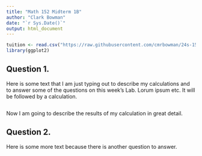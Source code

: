 ---
title: "Math 152 Midterm 1B"
author: "Clark Bowman"
date: "`r Sys.Date()`"
output: html_document
---

```{r}
tuition <- read.csv("https://raw.githubusercontent.com/cmrbowman/24s-152/main/cdc.csv")
library(ggplot2)
```

## Question 1.

Here is some text that I am just typing out to describe my calculations and to answer some of the questions on this week's Lab. Lorum ipsum etc. It will be followed by a calculation.

```{r}

```

Now I am going to describe the results of my calculation in great detail.

## Question 2.

Here is some more text because there is another question to answer.

```{r}

```